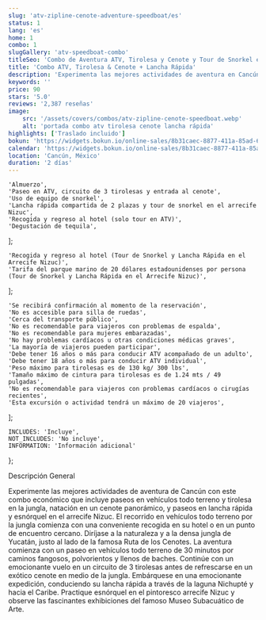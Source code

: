 ```yaml
---
slug: 'atv-zipline-cenote-adventure-speedboat/es'
status: 1
lang: 'es'
home: 1
combo: 1
slugGallery: 'atv-speedboat-combo'
titleSeo: 'Combo de Aventura ATV, Tirolesa y Cenote y Tour de Snorkel en Lancha Rápida'
title: 'Combo ATV, Tirolesa & Cenote + Lancha Rápida'
description: 'Experimenta las mejores actividades de aventura en Cancún con este combo de valor que incluye paseo en ATV y tirolesa en la selva, nado en un cenote escénico, y paseo en lancha rápida y snorkel en el arrecife Nizuc.'
keywords: ''
price: 90
stars: '5.0'
reviews: '2,387 reseñas'
image:
    src: '/assets/covers/combos/atv-zipline-cenote-speedboat.webp'
    alt: 'portada combo atv tirolesa cenote lancha rápida'
highlights: ['Traslado incluido']
bokun: 'https://widgets.bokun.io/online-sales/8b31caec-8877-411a-85ad-682828170619/experience/885792?partialView=1'
calendar: 'https://widgets.bokun.io/online-sales/8b31caec-8877-411a-85ad-682828170619/experience-calendar/885792'
location: 'Cancún, México'
duration: '2 días'
---
```



    'Almuerzo',
    'Paseo en ATV, circuito de 3 tirolesas y entrada al cenote',
    'Uso de equipo de snorkel',
    'Lancha rápida compartida de 2 plazas y tour de snorkel en el arrecife Nizuc',
    'Recogida y regreso al hotel (solo tour en ATV)',
    'Degustación de tequila',
];

    'Recogida y regreso al hotel (Tour de Snorkel y Lancha Rápida en el Arrecife Nizuc)',
    'Tarifa del parque marino de 20 dólares estadounidenses por persona (Tour de Snorkel y Lancha Rápida en el Arrecife Nizuc)',
];

    'Se recibirá confirmación al momento de la reservación',
    'No es accesible para silla de ruedas',
    'Cerca del transporte público',
    'No es recomendable para viajeros con problemas de espalda',
    'No es recomendable para mujeres embarazadas',
    'No hay problemas cardíacos u otras condiciones médicas graves',
    'La mayoría de viajeros pueden participar',
    'Debe tener 16 años o más para conducir ATV acompañado de un adulto',
    'Debe tener 18 años o más para conducir ATV individual',
    'Peso máximo para tirolesas es de 130 kg/ 300 lbs',
    'Tamaño máximo de cintura para tirolesas es de 1.24 mts / 49 pulgadas',
    'No es recomendable para viajeros con problemas cardíacos o cirugías recientes',
    'Esta excursión o actividad tendrá un máximo de 20 viajeros',
];

    INCLUDES: 'Incluye',
    NOT_INCLUDES: 'No incluye',
    INFORMATION: 'Información adicional'
};

<Inclusions includes={includes} notIncludes={notIncludes} i18n={i18n} />

<TagH2>Descripción General</TagH2>

<TagP>Experimente las mejores actividades de aventura de Cancún con este combo económico que incluye paseos en vehículos todo terreno y tirolesa en la jungla, natación en un cenote panorámico, y paseos en lancha rápida y esnórquel en el arrecife Nizuc. El recorrido en vehículos todo terreno por la jungla comienza con una conveniente recogida en su hotel o en un punto de encuentro cercano. Diríjase a la naturaleza y a la densa jungla de Yucatán, justo al lado de la famosa Ruta de los Cenotes. La aventura comienza con un paseo en vehículos todo terreno de 30 minutos por caminos fangosos, polvorientos y llenos de baches. Continúe con un emocionante vuelo en un circuito de 3 tirolesas antes de refrescarse en un exótico cenote en medio de la jungla. Embárquese en una emocionante expedición, conduciendo su lancha rápida a través de la laguna Nichupté y hacia el Caribe. Practique esnórquel en el pintoresco arrecife Nizuc y observe las fascinantes exhibiciones del famoso Museo Subacuático de Arte. </TagP>

<AdditionalInfo information={infoAditional} i18n={i18n} />